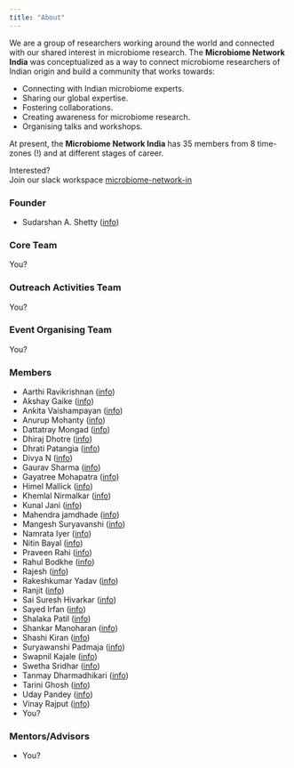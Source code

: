 ```yaml
---
title: "About"
---
```


We are a group of researchers working around the world and connected with our shared interest in microbiome research. 
The **Microbiome Network India** was conceptualized as a way to connect microbiome researchers of Indian origin and build a community that works towards:  

* Connecting with Indian microbiome experts.   
* Sharing our global expertise. 
* Fostering collaborations.  
* Creating awareness for microbiome research.   
* Organising talks and workshops.  

At present, the **Microbiome Network India** has 35 members from 8 time-zones (!) and at different stages of career.   

Interested?  
Join our slack workspace [microbiome-network-in](https://join.slack.com/t/microbiome-network-in/shared_invite/zt-skbpgrhs-C7REKkLMwUWSiypkRR_hfw)   

### Founder  

* Sudarshan A. Shetty ([info](https://microsud.github.io/sudarshanshetty.io/))   

### Core Team   
You?   

### Outreach Activities Team   
You?  

### Event Organising Team  
You?  

### Members  

* Aarthi Ravikrishnan ([info]())  
* Akshay Gaike ([info]())    
* Ankita Vaishampayan ([info]())   
* Anurup Mohanty ([info]())    
* Dattatray Mongad ([info](http://microdm.net.in/))   
* Dhiraj Dhotre ([info]())   
* Dhrati Patangia ([info]())   
* Divya N ([info]())    
* Gaurav Sharma ([info](https://sites.google.com/view/sharmaglab/))   
* Gayatree Mohapatra ([info]())      
* Himel Mallick ([info](http://www.himelmallick.org/))   
* Khemlal Nirmalkar ([info]())   
* Kunal Jani ([info]())   
* Mahendra jamdhade ([info]())   
* Mangesh Suryavanshi ([info]())   
* Namrata Iyer ([info]())   
* Nitin Bayal ([info]())   
* Praveen Rahi ([info](http://210.212.161.138/ncmr/details#drpraveen_rahiInfo))   
* Rahul Bodkhe ([info]())  
* Rajesh ([info]())  
* Rakeshkumar Yadav ([info]())  
* Ranjit ([info]())  
* Sai Suresh Hivarkar ([info]())  
* Sayed Irfan ([info]())  
* Shalaka Patil ([info]())  
* Shankar Manoharan ([info]())   
* Shashi Kiran ([info]())  
* Suryawanshi Padmaja ([info]())  
* Swapnil Kajale ([info]())  
* Swetha Sridhar ([info]())   
* Tanmay Dharmadhikari ([info]())  
* Tarini Ghosh ([info]())    
* Uday Pandey ([info]())  
* Vinay Rajput ([info]())   
* You?  

### Mentors/Advisors  
* You?  
